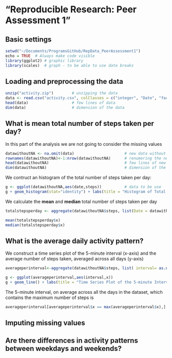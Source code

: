 "Reproducible Research: Peer Assessment 1"
===============================================



## Basic settings
```r
setwd("~/Documents/ProgramsGitHub/RepData_PeerAssessment1")
echo = TRUE  # Always make code visible
library(ggplot2) # graphic library
library(scales)  # graph - to be able to use date breaks
```



## Loading and preprocessing the data
```r
unzip("activity.zip")        # unzipping the data
data <- read.csv("activity.csv", colClasses = c("integer", "Date", "factor"))     # loading the data 
head(data)                   # few lines of data
dim(data)                    # dimension of the data
```


## What is mean total number of steps taken per day?

In this part of the analysis we are not going to consider the missing values
```r
datawithoutNA <- na.omit(data)                      # new data without NA 
rownames(datawithoutNA)<-1:nrow(datawithoutNA)      # renumering the new data 
head(datawithoutNA)                                 # few lines of new data
dim(datawithoutNA)                                  # dimension of the new data
```

We contruct an histogram of the total number of steps taken per day:
```r
g <- ggplot(datawithoutNA,aes(date,steps))          # data to be use
g + geom_histogram(stat="identity") + labs(title = "Histogram of Total Number of Steps Taken Per Day", x = "Date", y = "Total number of steps") +scale_x_date(limits=c(as.Date("2012-10-02"),as.Date("2012-11-29")),breaks = date_breaks("week"),labels = date_format("%d-%b"))   # histogram / labels / breaks
```

We calculate the **mean** and **median** total number of steps taken per day
```r
totalstepsperday <- aggregate(datawithoutNA$steps, list(Date = datawithoutNA$date), sum)   #steps per day
```

```r
mean(totalstepsperday$x)
median(totalstepsperday$x)
```

## What is the average daily activity pattern?

We construct a time series plot of the 5-minute interval (x-axis) and the average number of steps taken, averaged across all days (y-axis)
```r
averageperinterval<-aggregate(datawithoutNA$steps, list( interval= as.numeric(as.character(datawithoutNA$interval))), mean)                                            # Calculate the average 
```

```r
g <- ggplot(averageperinterval,aes(interval,x))
g + geom_line() + labs(title = "Time Series Plot of the 5-minute Interval", x = "5-minute intervals", y = "Average Number of Steps Taken")
```

The 5-minute interval, on average across all the days in the dataset, which contains the maximum number of steps is

```r
averageperinterval[averageperinterval$x == max(averageperinterval$x),]
```

## Imputing missing values



## Are there differences in activity patterns between weekdays and weekends?
